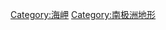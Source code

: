 {{Commonscat|Headlands of Antarctica}}

[[Category:海岬|Category:海岬]]
[[Category:南极洲地形|Category:南极洲地形]]